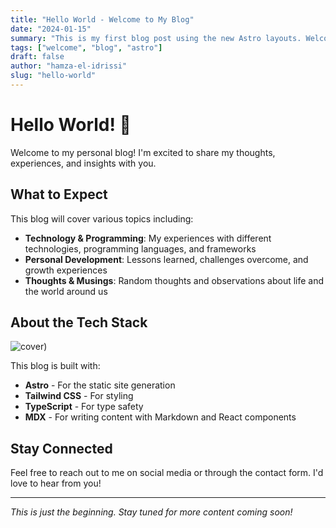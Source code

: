 ```yaml
---
title: "Hello World - Welcome to My Blog"
date: "2024-01-15"
summary: "This is my first blog post using the new Astro layouts. Welcome to my personal blog where I'll share my thoughts on technology, programming, and life."
tags: ["welcome", "blog", "astro"]
draft: false
author: "hamza-el-idrissi"
slug: "hello-world"
---
```


# Hello World! 👋

Welcome to my personal blog! I'm excited to share my thoughts, experiences, and insights with you.

## What to Expect

This blog will cover various topics including:

- **Technology & Programming**: My experiences with different technologies, programming languages, and frameworks
- **Personal Development**: Lessons learned, challenges overcome, and growth experiences
- **Thoughts & Musings**: Random thoughts and observations about life and the world around us

## About the Tech Stack

![cover](/stylish-owl.png))

This blog is built with:

- **Astro** - For the static site generation
- **Tailwind CSS** - For styling
- **TypeScript** - For type safety
- **MDX** - For writing content with Markdown and React components

## Stay Connected

Feel free to reach out to me on social media or through the contact form. I'd love to hear from you!

---

_This is just the beginning. Stay tuned for more content coming soon!_
